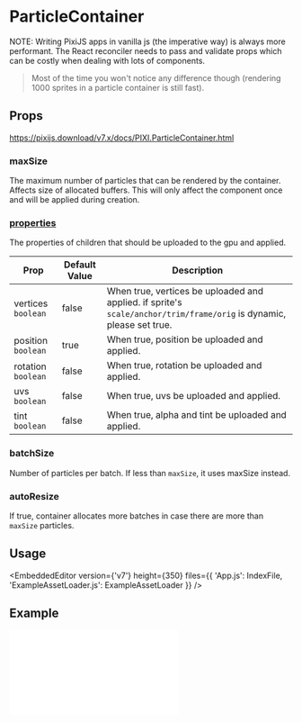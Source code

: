 
# ParticleContainer

NOTE: Writing PixiJS apps in vanilla js (the imperative way) is always more performant.
The React reconciler needs to pass and validate props which can be costly when dealing with lots of components.

> Most of the time you won't notice any difference though (rendering 1000 sprites in a particle container is still fast).

## Props

https://pixijs.download/v7.x/docs/PIXI.ParticleContainer.html

### maxSize

The maximum number of particles that can be rendered by the container. Affects size of allocated buffers.
This will only affect the component once and will be applied during creation.

### [properties](https://pixijs.download/v7.x/docs/PIXI.ParticleContainer.html#ParticleContainer)

The properties of children that should be uploaded to the gpu and applied.

| Prop               | Default Value | Description                                                                                                          |
| ------------------ | ------------- | -------------------------------------------------------------------------------------------------------------------- |
| vertices `boolean` | false         | When true, vertices be uploaded and applied. if sprite's `scale/anchor/trim/frame/orig` is dynamic, please set true. |
| position `boolean` | true          | When true, position be uploaded and applied.                                                                         |
| rotation `boolean` | false         | When true, rotation be uploaded and applied.                                                                         |
| uvs `boolean`      | false         | When true, uvs be uploaded and applied.                                                                              |
| tint `boolean`     | false         | When true, alpha and tint be uploaded and applied.                                                                   |

### batchSize

Number of particles per batch. If less than `maxSize`, it uses maxSize instead.

### autoResize

If true, container allocates more batches in case there are more than `maxSize` particles.

## Usage

<EmbeddedEditor version={'v7'} height={350} files={{ 'App.js': IndexFile, 'ExampleAssetLoader.js': ExampleAssetLoader }} />

## Example

<iframe
    height={600}
    scrolling='no'
    title='Particle Container'
    src='//codepen.io/inlet/embed/db5dc6ecfb42bbf8dd5322a1015dff70/?height=600&theme-id=33987&default-tab=result&embed-version=2'
    frameBorder='no'
    allowFullScreen={true}
    style={{ width: '100%' }}
/>
